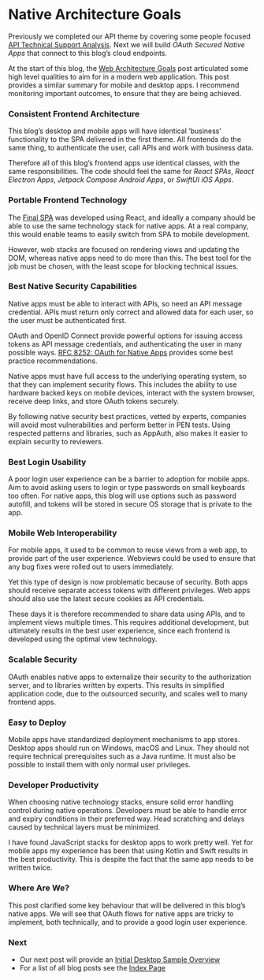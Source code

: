 # Native Architecture Goals

Previously we completed our API theme by covering some people focused <a href='api-technical-support-analysis.mdx'>API Technical Support Analysis</a>. Next we will build *OAuth Secured Native Apps* that connect to this blog’s cloud endpoints.

At the start of this blog, the <a href='web-architecture-goals.mdx'>Web Architecture Goals</a> post articulated some high level qualities to aim for in a modern web application. This post  provides a similar summary for mobile and desktop apps. I recommend  monitoring important outcomes, to ensure that they are being achieved.

### Consistent Frontend Architecture

This blog’s desktop and mobile apps will have identical ‘business’ functionality to the SPA delivered in the first theme. All frontends do the same thing, to authenticate the user, call APIs and work with business data.

Therefore all of this blog’s frontend apps use identical classes, with the same responsibilities. The code should feel the same for *React SPAs*, *React Electron Apps*, *Jetpack Compose Android Apps*, or *SwiftUI iOS Apps*.

### Portable Frontend Technology

The <a href='final-spa-overview.mdx'>Final SPA</a> was developed using React, and ideally a company should be able to use the same technology stack for native apps. At a real company, this would enable teams to easily switch from SPA to mobile development.

However, web stacks are focused on rendering views and updating the DOM, whereas native apps need to do more than this. The best tool for the job must be chosen, with the least scope for blocking technical issues.

### Best Native Security Capabilities

Native apps must be able to interact with APIs, so need an API message credential. APIs must return only correct and allowed data for each user, so the user must be authenticated first.

OAuth and OpenID Connect provide powerful options for issuing access tokens as API message credentials, and authenticating the user in many possible ways. [RFC 8252: OAuth for Native Apps](https://datatracker.ietf.org/doc/rfc8252) provides some best practice recommendations.

Native apps must have full access to the underlying operating system, so that they can implement security flows. This includes the ability to use hardware backed keys on mobile devices, interact with the system browser, receive deep links, and store OAuth tokens securely.

By following native security best practices, vetted by experts, companies will avoid most vulnerabilities and perform better in PEN tests. Using respected patterns and libraries, such as AppAuth, also makes it easier to explain security to reviewers.

### Best Login Usability

A poor login user experience can be a barrier to adoption for mobile apps. Aim to avoid asking users to login or type passwords on small keyboards too often. For native apps, this blog will use options such as password autofill, and tokens will be stored in secure OS storage that is private to the app.

### Mobile Web Interoperability

For mobile apps, it used to be common to reuse views from a web app, to provide part of the user experience. Webviews could be used to ensure that any bug fixes were rolled out to users immediately.

Yet this type of design is now problematic because of security. Both apps should receive separate access tokens with different privileges. Web apps should also use the latest secure cookies as API credentials.

These days it is therefore recommended to share data using APIs, and to implement views multiple times. This requires additional development, but ultimately results in the best user experience, since each frontend is developed using the optimal view technology.

### Scalable Security

OAuth enables native apps to externalize their security to the authorization server, and to libraries written by experts. This results in simplified application code, due to the outsourced security, and scales well to many frontend apps.

### Easy to Deploy

Mobile apps have standardized deployment mechanisms to app stores. Desktop apps should run on Windows, macOS and Linux. They should not require technical prerequisites such as a Java runtime. It must also be possible to install them with only normal user privileges.

### Developer Productivity

When choosing native technology stacks, ensure solid error handling control during native operations. Developers must be able to handle error and expiry conditions in their preferred way. Head scratching and delays caused by technical layers must be minimized.

I have found JavaScript stacks for desktop apps to work pretty well. Yet for mobile apps my experience has been that using Kotlin and Swift results in the best productivity. This is despite the fact that the same app needs to be written twice.

### Where Are We?

This post clarified some key behaviour that will be delivered in this blog’s native apps. We will see that OAuth flows for native apps are tricky to implement, both technically, and to provide a good login user experience.

### Next

- Our next post will provide an <a href='desktop-apps-overview.mdx'>Initial Desktop Sample Overview</a>
- For a list of all blog posts see the <a href='index.mdx'>Index Page</a>

